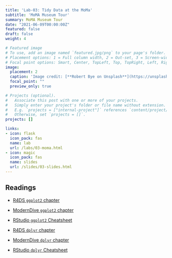 ```yaml
---
title: 'Lab-03: Tidy Data at the MoMa'
subtitle: 'MoMA Museum Tour'
summary: MoMA Museum Tour
date: "2021-06-09T00:00:00Z"
featured: false
draft: false
weight: 4

# Featured image
# To use, add an image named `featured.jpg/png` to your page's folder.
# Placement options: 1 = Full column width, 2 = Out-set, 3 = Screen-width
# Focal point options: Smart, Center, TopLeft, Top, TopRight, Left, Right, BottomLeft, Bottom, BottomRight
image:
  placement: 2
  caption: 'Image credit: [**Robert Bye on Unsplash**](https://unsplash.com/photos/a3Mv2jJTI0s)'
  focal_point: ""
  preview_only: true

# Projects (optional).
#   Associate this post with one or more of your projects.
#   Simply enter your project's folder or file name without extension.
#   E.g. `projects = ["internal-project"]` references `content/project/deep-learning/index.md`.
#   Otherwise, set `projects = []`.
projects: []

links:
- icon: flask
  icon_pack: fas
  name: lab
  url: /labs/03-moma.html
- icon: magic
  icon_pack: fas
  name: slides
  url: /slides/03-slides.html
---
```


## Readings


+ [R4DS `ggplot2` chapter](http://r4ds.had.co.nz/data-visualisation.html)

+ [ModernDive `ggplot2` chapter](http://moderndive.com/3-viz.html)

+ [RStudio `ggplot2` Cheatsheet](https://github.com/rstudio/cheatsheets/blob/master/data-visualization-2.1.pdf)

+ [R4DS `dplyr` chapter](http://r4ds.had.co.nz/transform.html)

+ [ModernDive `dplyr` chapter](http://moderndive.com/5-wrangling.html)

+ [RStudio `dplyr` Cheatsheet](https://github.com/rstudio/cheatsheets/blob/master/data-transformation.pdf)

